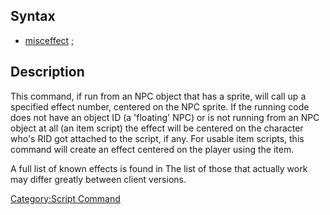 == Syntax ==
* [[misceffect]] <effect number>;

== Description ==
This command, if run from an NPC object that has a sprite, will call up a specified effect number, centered on the NPC sprite. If the running code does not have an object ID (a 'floating' NPC) or is not running from an NPC object at 
all (an item script) the effect will be centered on the character who's RID got attached to the script, if any. For usable item scripts, this command will create an effect centered on the player using the item.

A full list of known effects is found in {{git|doc/effect_list.txt}} The list of those that actually work may differ greatly between client versions.

[[Category:Script Command]]